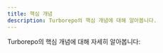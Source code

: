 ```yaml
---
title: 핵심 개념
description: Turborepo의 핵심 개념에 대해 알아봅니다.
---
```



Turborepo의 핵심 개념에 대해 자세히 알아봅니다:

<Cards>
<Card
title="원격 캐싱"
href="/docs/core-concepts/remote-caching"
description="동일한 작업을 두 번 수행하지 않아 시간을 절약합니다"
/>

<Card
  title="패키지 타입"
  href="/docs/core-concepts/package-types"
  description="애플리케이션 패키지와 라이브러리 패키지"
/>

<Card
  title="내부 패키지"
  href="/docs/core-concepts/internal-packages"
  description="리포지토리 내부에서 코드를 쉽게 공유합니다"
/>

<Card
  title="패키지 및 태스크 그래프"
  href="/docs/core-concepts/package-and-task-graph"
  description="Turborepo가 태스크 간의 관계를 어떻게 파악하는지 알아봅니다"
/>

</Cards>
